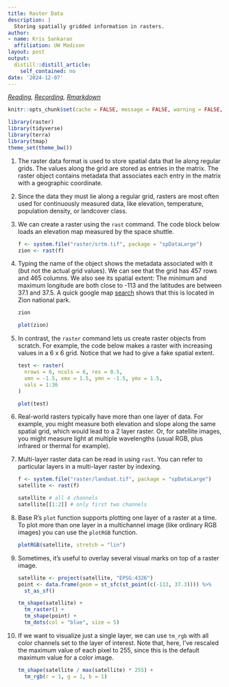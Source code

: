 ```yaml
---
title: Raster Data
description: |
  Storing spatially gridded information in rasters.
author:
- name: Kris Sankaran
  affiliation: UW Madison
layout: post
output:
  distill::distill_article:
    self_contained: no
date: '2024-12-07'
---
```


_[Reading](https://geocompr.robinlovelace.net/spatial-class.html), [Recording](https://mediaspace.wisc.edu/media/Week%207%20%5B3%5D%20Raster%20Data/1_k5px5f53), [Rmarkdown](https://github.com/krisrs1128/stat436_notes/blob/main/notes/2024-12-27-week07-03.Rmd)_

```r
knitr::opts_chunk$set(cache = FALSE, message = FALSE, warning = FALSE, echo = TRUE, eval = TRUE)
```

```r
library(raster)
library(tidyverse)
library(terra)
library(tmap)
theme_set(theme_bw())
```

1. The raster data format is used to store spatial data that lie along regular
grids. The values along the grid are stored as entries in the matrix. The raster
object contains metadata that associates each entry in the matrix with a
geographic coordinate.

2. Since the data they must lie along a regular grid, rasters are most often
used for continuously measured data, like elevation, temperature, population
density, or landcover class.

3. We can create a raster using the `rast` command. The code block below loads
an elevation map measured by the space shuttle.

    ```r
    f <- system.file("raster/srtm.tif", package = "spDataLarge")
    zion <- rast(f)
    ```
    
4. Typing the name of the object shows the metadata associated with it (but not
the actual grid values). We can see that the grid has 457 rows and 465 columns.
We also see its spatial extent: The minimum and maximum longitude are both close
to -113 and the latitudes are between 37.1 and 37.5. A quick google map [search](https://goo.gl/maps/X4EY2BsGgMZzN5BM9) shows that this is located in Zion
national park.

    ```r
    zion
    ```
    ```r
    plot(zion)
    ```

5. In contrast, the `raster` command lets us create raster objects from scratch.
For example, the code below makes a raster with increasing values in a 6 x 6
grid. Notice that we had to give a fake spatial extent.

    ```r
    test <- raster(
      nrows = 6, ncols = 6, res = 0.5, 
      xmn = -1.5, xmx = 1.5, ymn = -1.5, ymx = 1.5,
      vals = 1:36
    )
    
    plot(test)
    ```
  
6. Real-world rasters typically have more than one layer of data. For example, you might measure both elevation and slope along the same spatial grid, which would lead to a 2 layer raster. Or, for satellite images, you might measure light at multiple wavelengths (usual RGB, plus infrared or thermal for example).

7. Multi-layer raster data can be read in using `rast`. You can refer to particular layers in a multi-layer raster by indexing.

    ```r
    f <- system.file("raster/landsat.tif", package = "spDataLarge")
    satellite <- rast(f)
    
    satellite # all 4 channels
    satellite[[1:2]] # only first two channels
    ```

8. Base R’s `plot` function supports plotting one layer of a raster at a time. To plot more than one layer in a multichannel image (like ordinary RGB images) you can use the `plotRGB` function.

    ```r
    plotRGB(satellite, stretch = "lin")
    ```

9. Sometimes, it’s useful to overlay several visual marks on top of a raster
image. 

    ```r
    satellite <- project(satellite, "EPSG:4326")
    point <- data.frame(geom = st_sfc(st_point(c(-113, 37.3)))) %>%
      st_as_sf()
    
    tm_shape(satellite) +
      tm_raster() +
      tm_shape(point) +
      tm_dots(col = "blue", size = 5)
    ```
  
10. If we want to visualize just a single layer, we can use `tm_rgb` with all
color channels set to the layer of interest. Note that, here, I've rescaled the
maximum value of each pixel to 255, since this is the default maximum value for
a color image.

    ```r
    tm_shape(satellite / max(satellite) * 255) +
      tm_rgb(r = 1, g = 1, b = 1)
    ```
